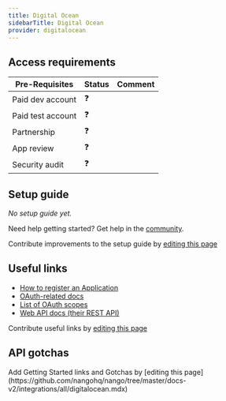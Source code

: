 ```yaml
---
title: Digital Ocean
sidebarTitle: Digital Ocean
provider: digitalocean
---
```



<Overview />
<PreBuiltTooling />
<PreBuiltUseCases />

## Access requirements
| Pre-Requisites | Status | Comment|
| - | - | - |
| Paid dev account | ❓ |  |
| Paid test account | ❓ |  |
| Partnership | ❓ | |
| App review | ❓ |  |
| Security audit | ❓ | |


## Setup guide

_No setup guide yet._

<Tip>Need help getting started? Get help in the [community](https://nango.dev/slack).</Tip>

<Note>Contribute improvements to the setup guide by [editing this page](https://github.com/nangohq/nango/tree/master/docs-v2/integrations/all/digitalocean.mdx)</Note>


## Useful links

-   [How to register an Application](https://cloud.digitalocean.com/login?redirect_url=https%3A%2F%2Fcloud.digitalocean.com%2Faccount%2Fapi%2Fapplications%2Fnew)
-   [OAuth-related docs](https://cloud.digitalocean.com/login?redirect_url=https%3A%2F%2Fcloud.digitalocean.com%2Faccount%2Fapi%2Fapplications%2Fnew)
-   [List of OAuth scopes](https://docs.digitalocean.com/reference/api/oauth-api/#scopes)
-   [Web API docs (their REST API)](https://docs.digitalocean.com/reference/api/intro/)

<Note>Contribute useful links by [editing this page](https://github.com/nangohq/nango/tree/master/docs-v2/integrations/all/digitalocean.mdx)</Note>

## API gotchas

<Note>
    Add Getting Started links and Gotchas by [editing this page](https://github.com/nangohq/nango/tree/master/docs-v2/integrations/all/digitalocean.mdx)
</Note>
